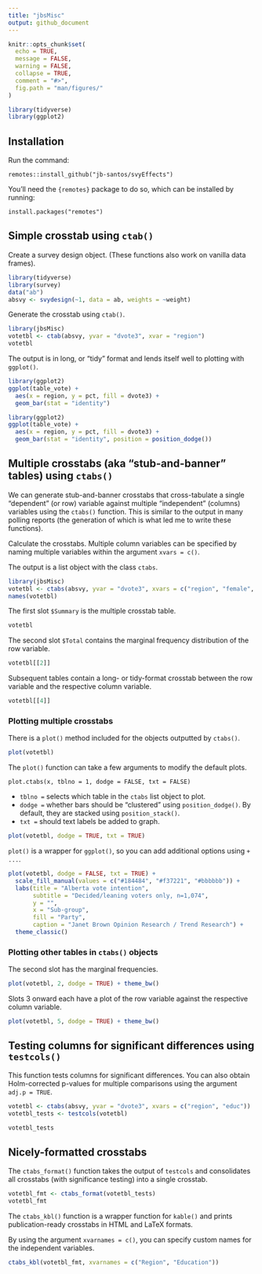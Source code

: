 ```yaml
---
title: "jbsMisc"
output: github_document
---
```


```r
knitr::opts_chunk$set(
  echo = TRUE,
  message = FALSE, 
  warning = FALSE,
  collapse = TRUE,
  comment = "#>",
  fig.path = "man/figures/"
)
```

```r
library(tidyverse)
library(ggplot2)
```


## Installation


Run the command:

```
remotes::install_github("jb-santos/svyEffects")
```

You'll need the `{remotes}` package to do so, which can be installed by running:

```
install.packages("remotes")
```


## Simple crosstab using `ctab()`


Create a survey design object. (These functions also work on vanilla data frames).

```r
library(tidyverse)
library(survey)
data("ab")
absvy <- svydesign(~1, data = ab, weights = ~weight)
```

Generate the crosstab using `ctab()`.

```r
library(jbsMisc)
votetbl <- ctab(absvy, yvar = "dvote3", xvar = "region")
votetbl
```

The output is in long, or "tidy" format and lends itself well to plotting with `ggplot()`.

```r
library(ggplot2)
ggplot(table_vote) +
  aes(x = region, y = pct, fill = dvote3) +
  geom_bar(stat = "identity")
```


```r
library(ggplot2)
ggplot(table_vote) +
  aes(x = region, y = pct, fill = dvote3) +
  geom_bar(stat = "identity", position = position_dodge())
```


## Multiple crosstabs (aka "stub-and-banner" tables) using `ctabs()`


We can generate stub-and-banner crosstabs that cross-tabulate a single "dependent" (or row) variable against multiple "independent" (columns) variables using the `ctabs()` function. This is similar to the output in many polling reports (the generation of which is what led me to write these functions).

Calculate the crosstabs. Multiple column variables can be specified by naming multiple variables within the argument `xvars = c()`.

The output is a list object with the class `ctabs`. 

```r
library(jbsMisc)
votetbl <- ctabs(absvy, yvar = "dvote3", xvars = c("region", "female", "age"))
names(votetbl)
```

The first slot `$Summary` is the multiple crosstab table. 

```r
votetbl
```

The second slot `$Total` contains the marginal frequency distribution of the row variable. 

```r
votetbl[[2]]
```

Subsequent tables contain a long- or tidy-format crosstab between the row variable and the respective column variable.

```r
votetbl[[4]]
```


### Plotting multiple crosstabs


There is a `plot()` method included for the objects outputted by `ctabs()`.

```r
plot(votetbl)
```

The `plot()` function can take a few arguments to modify the default plots.

`plot.ctabs(x, tblno = 1, dodge = FALSE, txt = FALSE)`

- `tblno = ` selects which table in the `ctabs` list object to plot.
- `dodge = ` whether bars should be "clustered" using `position_dodge()`. By default, they are stacked using `position_stack()`.
- `txt = ` should text labels be added to graph.


```r
plot(votetbl, dodge = TRUE, txt = TRUE)
```

`plot()` is a wrapper for `ggplot()`, so you can add additional options using `+ ...`.

```r
plot(votetbl, dodge = FALSE, txt = TRUE) +
  scale_fill_manual(values = c("#184484", "#f37221", "#bbbbbb")) +
  labs(title = "Alberta vote intention",
       subtitle = "Decided/leaning voters only, n=1,074",
       y = "",
       x = "Sub-group",
       fill = "Party",
       caption = "Janet Brown Opinion Research / Trend Research") +
  theme_classic()
```


### Plotting other tables in `ctabs()` objects

The second slot has the marginal frequencies.

```r
plot(votetbl, 2, dodge = TRUE) + theme_bw()
```

Slots 3 onward each have a plot of the row variable against the respective column variable.

```r
plot(votetbl, 5, dodge = TRUE) + theme_bw()
```


## Testing columns for significant differences using `testcols()`


This function tests columns for significant differences. You can also obtain Holm-corrected p-values for multiple comparisons using the argument `adj.p = TRUE`.


```r
votetbl <- ctabs(absvy, yvar = "dvote3", xvars = c("region", "educ"))
votetbl_tests <- testcols(votetbl)
```


```r
votetbl_tests
```



## Nicely-formatted crosstabs

The `ctabs_format()` function takes the output of `testcols` and consolidates all crosstabs (with significance testing) into a single crosstab. 

```r
votetbl_fmt <- ctabs_format(votetbl_tests)
votetbl_fmt
```



The `ctabs_kbl()` function is a wrapper function for `kable()` and prints publication-ready crosstabs in HTML and LaTeX formats.

By using the argument `xvarnames = c()`, you can specify custom names for the independent variables.

```r
ctabs_kbl(votetbl_fmt, xvarnames = c("Region", "Education"))
```



